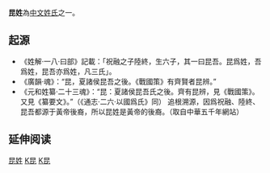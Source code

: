 {{Redirect|昆}}
{{姓氏
|姓氏=昆
|拼音=Kūn
|中国大陆=Kun
|台湾=ㄎㄨㄣ
|香港=
|澳门=
|新加坡=
|马来西亚=
|白話字=
|越南=
|韩国标准语=
|文觀部式=
|反切=
|同音字=
|堂号=
|郡望=
}}
'''昆姓'''為[[中文姓氏|中文姓氏]]之一。

==起源==
*《姓解·一八·曰部》記載：「祝融之子陸終，生六子，其一曰昆吾。昆爲姓，吾爲姓，昆吾亦爲姓，凡三氏」。 
*《廣韻·魂》：“昆，夏諸侯昆吾之後。《戰國策》有齊賢者昆辨。” 
*《元和姓纂·二十三魂》：“昆：夏諸侯昆吾氏之後。齊有昆辨，見《戰國策》。又見《纂要文》。”（《通志·二六·以國爲氏》同） 追根溯源，因爲祝融、陸終、昆吾都源于黃帝後裔，所以昆姓是黃帝的後裔。（取自中華五千年網站）

== 延伸阅读 ==
{{Wikisource further reading}}

[[Category:昆姓|昆姓]]
[[Category:漢姓|K昆]]
[[Category:中國姓氏|K昆]]